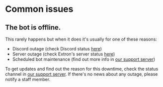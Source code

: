 # Common issues

## The bot is offline.

This rarely happens but when it does it's usually for one of these reasons:

* Discord outage (check Discord status [here](https://status.discord.com))
* Server outage (check Extron's server status [here](https://extron.netlify.app/status))
* Scheduled bot maintenance (find out more info in [our support server](https://extron.netlify.app/support))

To get updates and find out the reason for this downtime, check the status channel in [our support server](https://extron.netlify.app/support). If there's no news about any outage, please notify a staff member.